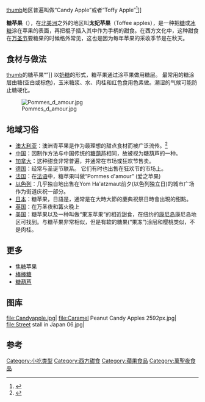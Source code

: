 {{NoteTA
|T=zh-tw:蘋果糖 ;zh-hk: ;zh-hant: ;zh-cn: 糖苹果;
|G1=Food
|1=zh-tw:蘋果糖 ;zh-hk: ;zh-hant: ;zh-cn: 糖苹果;
}}
{{refimprove|time=2014-10-01T15:43:57+00:00}}
[[file:Candy_apples_in_a_row.jpg|thumb]]地区普遍叫做“Candy Apple”或者“Toffy Apple”<ref name="dish">{{Cite web |last=Keeler |first=Janet K. |date=2001-10-24 |title=caramel apples vs. candy apples |url=http://www.sptimes.com/News/102401/Taste/dish.shtml |language=en |work=St. Petersburg Times Online Taste |publisher=[[セントピーターズバーグ・タイムズ_(アメリカ合衆国)|St. Petersburg Times]] |accessdate=2012-01-20 |archive-date=2016-03-03 |archive-url=https://web.archive.org/web/20160303202649/http://www.sptimes.com/News/102401/Taste/dish.shtml |dead-url=no }}</ref>]]

'''糖苹果'''（{{lang-en|Candy Apple}}），在[[北美洲|北美洲]]之外的地区叫'''太妃苹果'''（Toffee apples），是一种把[[糖|糖]]或[[冰糖|冰糖]]涂在苹果的表面，再把棍子插入其中作为手柄的甜食。在西方文化中，这种甜食在[[万圣节|万圣节]]要糖果的时候格外常见，这也是因为每年苹果的采收季节是在秋天。

==食材与做法==
[[file:Manzanas_caramelizadas_en_rojo-2011.JPG|thumb]]的糖苹果“{{Lang|es|manzanas de caramelo}}”]]
以[[奶糖|奶糖]]的形式，糖苹果通过涂苹果做用糖层。 最常用的糖涂层由糖(空白或棕色)，玉米糖浆、水、肉桂和红色食用色素做。潮湿的气候可能防止糖硬化。

[[File:Pommes_d_amour.jpg|thumb]]
==地域习俗==
*[[澳大利亚|澳大利亚]]：澳洲青苹果是作为最理想的甜点食材而被广泛流传。<ref>{{cite web|title=Designer Toffee Apples|language=en|url=http://www.toffeeapples.com.au/apples.html|publisher=Designer Toffee Apples|accessdate=17 February 2014|archive-date=2015-02-27|archive-url=https://web.archive.org/web/20150227124359/http://toffeeapples.com.au/apples.html|dead-url=no}}</ref> 
*[[中国|中国]]：因制作方法与中国传统的[[糖葫芦|糖葫芦]]相同，故被视为糖葫芦的一种。
*[[加拿大|加拿大]]：这种甜食非常普遍，并通常在市场或狂欢节售卖。
*[[德国|德国]]：经常与圣诞节联系。 它们有时也出售在狂欢节的市场上。
*[[法国|法国]]：在[[法语|法语]]中，糖苹果叫做“Pommes d'amour” (爱之苹果)
*[[以色列|以色列]]：几乎独自地出售在Yom Ha'atzmaut前夕(以色列独立日)的城市广场作为街道庆祝一部分。
*[[日本|日本]]：糖苹果，日語是{{jpn|j=りんご飴 |hg= りんごあめ|kyu= |hgt= |rm= Ringo ame|link=no}}，通常是在大時大節的慶典祝祭日時會出現的甜點。
*[[英国|英国]]：在万圣夜和篝火晚上
*[[美国|美国]]：糖苹果以及一种叫做“果冻苹果”的相近甜食，在纽约的[[康尼岛|康尼岛]]康尼岛地区可找到。与糖苹果非常相似，但是有软的糖果(“果冻”)涂层和樱桃类似，不是肉桂。

==更多==
* 焦糖苹果
* [[棒棒糖|棒棒糖]]
* [[糖葫芦|糖葫芦]]

==图库==
<gallery>
file:Candyapple.jpg|
file:Caramel Peanut Candy Apples 2592px.jpg|
file:Street stall in Japan 06.jpg|
</gallery>

== 参考 ==
{{Reflist}}
{{苹果}}

[[Category:小吃类型|Category:小吃类型]]
[[Category:西方甜食|Category:西方甜食]]
[[Category:蘋果食品|Category:蘋果食品]]
[[Category:萬聖夜食品|Category:萬聖夜食品]]